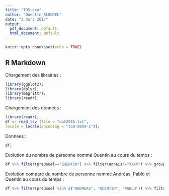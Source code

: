 ```yaml
---
title: "TD5-exo"
author: "Quentin BLONDEL"
date: "3 mars 2017"
output:
  pdf_document: default
  html_document: default
---
```


```r
knitr::opts_chunk$set(echo = TRUE)
```

## R Markdown

Chargement des librairies :
```r
library(ggplot2);
library(dplyr);
library(magrittr);
library(readr);
```

Chargement des données :
```r
library(readr);
df <- read_tsv (file = "dpt2015.txt",
locale = locale(encoding = "ISO-8859-1"));
```

Données :
```r
df;
```

Evolution du nombre de personne nommé Quentin au cours du temps :
```r
df %>% filter(preusuel=="QUENTIN") %>% filter(annais!="XXXX") %>% group_by(preusuel,annais) %>% summarize(N=sum(nombre)) %>% ggplot(aes(x=annais, y=N)) + geom_point() + theme_bw();
```

Evolution comparé du nombre de personne nommé Andréas, Pablo et Quentin au cours du temps :
```r
df %>% filter(preusuel %in% c("ANDREAS", "QUENTIN", "PABLO")) %>% filter(annais!="XXXX") %>% mutate(annais=as.integer(annais)) %>% group_by(preusuel,annais) %>% summarize(N=sum(nombre)) %>% ggplot(aes(x=annais, y=N, group=as.factor(preusuel), color=as.factor(preusuel))) + scale_x_continuous(breaks = seq(1900, 2020, 10)) + geom_point() + geom_line() + theme_bw();
```
